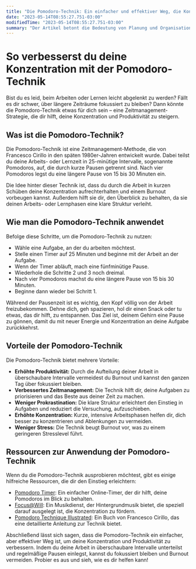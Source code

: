 ```yaml
---
title: "Die Pomodoro-Technik: Ein einfacher und effektiver Weg, die Konzentration zu verbessern."
date: "2023-05-14T08:55:27.751-03:00"
modifiedTime: "2023-05-14T08:55:27.751-03:00"
summary: "Der Artikel betont die Bedeutung von Planung und Organisation, um Produktivität und Erfolg im Berufs- und Privatleben zu erreichen. Zudem werden weiterführende Ressourcen zum Thema bereitgestellt."
---
```


# So verbesserst du deine Konzentration mit der Pomodoro-Technik

Bist du es leid, beim Arbeiten oder Lernen leicht abgelenkt zu werden? Fällt es dir schwer, über längere Zeiträume fokussiert zu bleiben? Dann könnte die Pomodoro-Technik etwas für dich sein – eine Zeitmanagement-Strategie, die dir hilft, deine Konzentration und Produktivität zu steigern.

## Was ist die Pomodoro-Technik?

Die Pomodoro-Technik ist eine Zeitmanagement-Methode, die von Francesco Cirillo in den späten 1980er-Jahren entwickelt wurde. Dabei teilst du deine Arbeits- oder Lernzeit in 25-minütige Intervalle, sogenannte Pomodoros, auf, die durch kurze Pausen getrennt sind. Nach vier Pomodoros legst du eine längere Pause von 15 bis 30 Minuten ein.

Die Idee hinter dieser Technik ist, dass du durch die Arbeit in kurzen Schüben deine Konzentration aufrechterhalten und einem Burnout vorbeugen kannst. Außerdem hilft sie dir, den Überblick zu behalten, da sie deinen Arbeits- oder Lernphasen eine klare Struktur verleiht.

## Wie man die Pomodoro-Technik anwendet

Befolge diese Schritte, um die Pomodoro-Technik zu nutzen:

- Wähle eine Aufgabe, an der du arbeiten möchtest.
- Stelle einen Timer auf 25 Minuten und beginne mit der Arbeit an der Aufgabe.
- Wenn der Timer abläuft, mach eine fünfminütige Pause.
- Wiederhole die Schritte 2 und 3 noch dreimal.
- Nach vier Pomodoros machst du eine längere Pause von 15 bis 30 Minuten.
- Beginne dann wieder bei Schritt 1.

Während der Pausenzeit ist es wichtig, den Kopf völlig von der Arbeit freizubekommen. Dehne dich, geh spazieren, hol dir einen Snack oder tu etwas, das dir hilft, zu entspannen. Das Ziel ist, deinem Gehirn eine Pause zu gönnen, damit du mit neuer Energie und Konzentration an deine Aufgabe zurückkehrst.

## Vorteile der Pomodoro-Technik

Die Pomodoro-Technik bietet mehrere Vorteile:

- **Erhöhte Produktivität:** Durch die Aufteilung deiner Arbeit in überschaubare Intervalle vermeidest du Burnout und kannst den ganzen Tag über fokussiert bleiben.
- **Verbessertes Zeitmanagement:** Die Technik hilft dir, deine Aufgaben zu priorisieren und das Beste aus deiner Zeit zu machen.
- **Weniger Prokrastination:** Die klare Struktur erleichtert den Einstieg in Aufgaben und reduziert die Versuchung, aufzuschieben.
- **Erhöhte Konzentration:** Kurze, intensive Arbeitsphasen helfen dir, dich besser zu konzentrieren und Ablenkungen zu vermeiden.
- **Weniger Stress:** Die Technik beugt Burnout vor, was zu einem geringeren Stresslevel führt.

## Ressourcen zur Anwendung der Pomodoro-Technik

Wenn du die Pomodoro-Technik ausprobieren möchtest, gibt es einige hilfreiche Ressourcen, die dir den Einstieg erleichtern:

- [Pomodoro Timer](https://tomato-timer.com/): Ein einfacher Online-Timer, der dir hilft, deine Pomodoros im Blick zu behalten.
- [Focus@Will](https://www.focusatwill.com/): Ein Musikdienst, der Hintergrundmusik bietet, die speziell darauf ausgelegt ist, die Konzentration zu fördern.
- [Pomodoro Technique Illustrated](https://www.amazon.com/Pomodoro-Technique-Illustrated-Pragmatic-Life/dp/1934356506): Ein Buch von Francesco Cirillo, das eine detaillierte Anleitung zur Technik bietet.

Abschließend lässt sich sagen, dass die Pomodoro-Technik ein einfacher, aber effektiver Weg ist, um deine Konzentration und Produktivität zu verbessern. Indem du deine Arbeit in überschaubare Intervalle unterteilst und regelmäßige Pausen einlegst, kannst du fokussiert bleiben und Burnout vermeiden. Probier es aus und sieh, wie es dir helfen kann!
